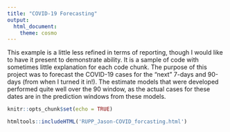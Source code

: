```yaml
---
title: "COVID-19 Forecasting"
output: 
  html_document:
    theme: cosmo
---
```



This example is a little less refined in terms of reporting, though I would like to have it present to demonstrate ability. It is a sample of code with sometimes little explanation for each code chunk. The purpose of this project was to forecast the COVID-19 cases for the "next" 7-days and 90-days (from when I turned it in!). The estimate models that were developed performed quite well over the 90 window, as the actual cases for these dates are in the prediction windows from these models. 

```r
knitr::opts_chunk$set(echo = TRUE)

```


```r
htmltools::includeHTML('RUPP_Jason-COVID_forcasting.html')
```
